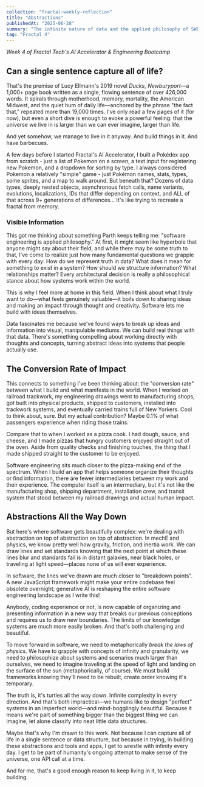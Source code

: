 ```yaml
---
collection: "fractal-weekly-reflection"
title: "Abstractions"
publishedAt: "2025-06-28"
summary: "The infinite nature of data and the applied philosophy of SWE"
tag: "Fractal 4"
---
```


_Week 4 of Fractal Tech's AI Accelerator & Engineering Bootcamp_

## Can a single sentence capture all of life?

That's the premise of Lucy Ellmann's 2019 novel _Ducks, Newburyport_—a 1,000+ page book written as a single, flowing sentence of over 426,000 words. It spirals through motherhood, memory, mortality, the American Midwest, and the quiet hum of daily life—anchored by the phrase "the fact that," repeated more than 19,000 times. I've only read a few pages of it (for now), but even a short dive is enough to evoke a powerful feeling: that the universe we live in is larger than we can ever imagine, larger than life.

And yet somehow, we manage to live in it anyway. And build things in it. And have barbecues.

A few days before I started Fractal's AI Accelerator, I built a Pokédex app from scratch - just a list of Pokemon on a screen, a text input for registering new Pokemon, and a dropdown for sorting by type. I always considered Pokemon a relatively "simple" game - just Pokémon names, stats, types, some sprites, and a map to walk around. But beneath that? Dozens of data types, deeply nested objects, asynchronous fetch calls, name variants, evolutions, localizations, IDs that differ depending on context, and ALL of that across 9+ generations of differences… It's like trying to recreate a fractal from memory.

### Visible Information

This got me thinking about something Parth keeps telling me: "software engineering is applied philosophy." At first, it might seem like hyperbole that anyone might say about their field, and while there may be some truth to that, I've come to realize just how many fundamental questions we grapple with every day: How do we represent truth in data? What does it mean for something to exist in a system? How should we structure information? What relationships matter? Every architectural decision is really a philosophical stance about how systems work within the world.

This is why I feel more at home in this field. When I think about what I truly want to do—what feels genuinely valuable—it boils down to sharing ideas and making an impact through thought and creativity. Software lets me build with ideas themselves.

Data fascinates me because we've found ways to break up ideas and information into visual, manipulable mediums. We can build real things with that data. There's something compelling about working directly with thoughts and concepts, turning abstract ideas into systems that people actually use.

## The Conversion Rate of Impact

This connects to something I've been thinking about: the "conversion rate" between what I build and what manifests in the world. When I worked on railroad trackwork, my engineering drawings went to manufacturing shops, got built into physical products, shipped to customers, installed into trackwork systems, and eventually carried trains full of New Yorkers. Cool to think about, sure. But my actual contribution? Maybe 0.1% of what passengers experience when riding those trains.

Compare that to when I worked as a pizza cook. I had dough, sauce, and cheese, and I made pizzas that hungry customers enjoyed straight out of the oven. Aside from quality checks and finishing touches, the thing that I made shipped straight to the customer to be enjoyed.

Software engineering sits much closer to the pizza-making end of the spectrum. When I build an app that helps someone organize their thoughts or find information, there are fewer intermediaries between my work and their experience. The computer itself is an intermediary, but it's not like the manufacturing shop, shipping department, installation crew, and transit system that stood between my railroad drawings and actual human impact.

## Abstractions All the Way Down

But here's where software gets beautifully complex: we're dealing with abstraction on top of abstraction on top of abstraction. In mechE and physics, we know pretty well how gravity, friction, and inertia work. We can draw lines and set standards knowing that the next point at which these lines blur and standards fail is in distant galaxies, near black holes, or traveling at light speed—places none of us will ever experience.

In software, the lines we've drawn are much closer to "breakdown points". A new JavaScript framework might make your entire codebase feel obsolete overnight; generative AI is reshaping the entire software engineering landscape as I write this!

Anybody, coding experience or not, is now capable of organizing and presenting information in a new way that breaks our previous conceptions and requires us to draw new boundaries. The limits of our knowledge systems are much more easily broken. And that's both challenging and beautiful.

To move forward in software, we need to metaphorically _break the laws of physics_. We have to grapple with concepts of infinity and granularity, we need to philosophize about systems and scenarios much larger than ourselves, we need to imagine traveling at the speed of light and landing on the surface of the sun (metaphorically, of course). We must build frameworks knowing they'll need to be rebuilt, create order knowing it's temporary.

The truth is, it's turtles all the way down. Infinite complexity in every direction. And that's both impractical—we humans like to design "perfect" systems in an imperfect world—and mind-bogglingly beautiful. Because it means we're part of something bigger than the biggest thing we can imagine, let alone classify into neat little data structures.

Maybe that's why I'm drawn to this work. Not because I can capture all of life in a single sentence or data structure, but because in trying, in building these abstractions and tools and apps, I get to wrestle with infinity every day. I get to be part of humanity's ongoing attempt to make sense of the universe, one API call at a time.

And for me, that's a good enough reason to keep living in it, to keep building.
